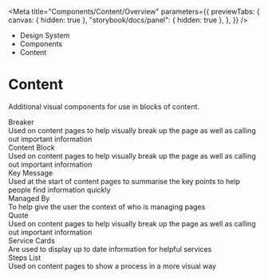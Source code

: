 
<Meta
	title="Components/Content/Overview"
	parameters={{
		previewTabs: {
			canvas: { hidden: true },
			"storybook/docs/panel": { hidden: true },
		},
	}}
/>

<div className="act-docs-container">
	<Masthead />
	<main className="act-body">
		<div className="act-flex act-flex-light-purple">
			<div className="act-flex__container act-flex__container-padding-trim">
				<div className="act-flex__grid">
					<div className="act-flex__row">
						<div className="act-col__cw-12">
							<div className="act-box">
								<div className="act-breadcrumbs">
									<ul className="act-breadcrumbs__container">
										<li className="act-breadcrumbs__crumb act-h6">
											<LinkTo className="act-breadcrumbs__crumb__link" kind="about-about--page">
												Design System <z className="fa-solid fa-angle-right"></z>
											</LinkTo>
										</li>
										<li className="act-breadcrumbs__crumb act-h6">
											<LinkTo className="act-breadcrumbs__crumb__link" kind="components-overview--page">
												Components <z className="fa-solid fa-angle-right"></z>
											</LinkTo>
										</li>
										<li className="act-breadcrumbs__crumb act-h6">
											<LinkTo className="act-breadcrumbs__crumb__link" kind="components-content-overview--page">
												Content <z className="fa-solid fa-angle-right"></z>
											</LinkTo>
										</li>
									</ul>
								</div>
								<h1>Content</h1>
								<p>Additional visual components for use in blocks of content.</p>
							</div>
						</div>
					</div>
				</div>
			</div>
		</div>
		<div className="act-flex">
			<div className="act-flex__container">
				<div className="act-flex__grid">
					<div className="act-flex__row">
						<div className="act-col__cw-12">
							<div className="act-box">
								<div className="act-card-grid">
									<LinkTo className="act-card act-card__primary act-card__feature--icon" kind="components-content-breaker--breaker">
										<div class="act-card__container">
											<div class="act-card__content">
												<div class="act-card__icon">
													<z class="fa-solid fa-grip-lines"></z>
												</div>
												<div class="act-card__title">Breaker</div>
												<div class="act-card__description">Used on content pages to help visually break up the page as well as calling out important information</div>
												<div class="act-card__cta">
													<z class="fa-solid fa-arrow-right"></z>
												</div>
											</div>
										</div>
									</LinkTo>
									<LinkTo className="act-card act-card__primary act-card__feature--icon" kind="components-content-content-block--content-block">
										<div class="act-card__container">
											<div class="act-card__content">
												<div class="act-card__icon">
													<z class="fa-sharp fa-solid fa-memo"></z>
												</div>
												<div class="act-card__title">Content Block</div>
												<div class="act-card__description">Used on content pages to help visually break up the page as well as calling out important information</div>
												<div class="act-card__cta">
													<z class="fa-solid fa-arrow-right"></z>
												</div>
											</div>
										</div>
									</LinkTo>
									<LinkTo className="act-card act-card__primary act-card__feature--icon" kind="components-content-key-message--key-message">
										<div class="act-card__container">
											<div class="act-card__content">
												<div class="act-card__icon">
													<z class="fa-solid fa-key"></z>
												</div>
												<div class="act-card__title">Key Message</div>
												<div class="act-card__description">Used at the start of content pages to summarise the key points to help people find information quickly</div>
												<div class="act-card__cta">
													<z class="fa-solid fa-arrow-right"></z>
												</div>
											</div>
										</div>
									</LinkTo>
									<LinkTo className="act-card act-card__primary act-card__feature--icon" kind="components-content-managed-by--managed-by">
										<div class="act-card__container">
											<div class="act-card__content">
												<div class="act-card__icon">
													<z class="fa-solid fa-key"></z>
												</div>
												<div class="act-card__title">Managed By</div>
												<div class="act-card__description">To help give the user the context of who is managing pages</div>
												<div class="act-card__cta">
													<z class="fa-solid fa-arrow-right"></z>
												</div>
											</div>
										</div>
									</LinkTo>
									<LinkTo className="act-card act-card__primary act-card__feature--icon" kind="components-content-quote--quote">
										<div class="act-card__container">
											<div class="act-card__content">
												<div class="act-card__icon">
													<z class="fa-solid fa-quote-right"></z>
												</div>
												<div class="act-card__title">Quote</div>
												<div class="act-card__description">Used on content pages to help visually break up the page as well as calling out important information</div>
												<div class="act-card__cta">
													<z class="fa-solid fa-arrow-right"></z>
												</div>
											</div>
										</div>
									</LinkTo>
									<LinkTo className="act-card act-card__primary act-card__feature--icon" kind="components-content-quote--quote">
										<div class="act-card__container">
											<div class="act-card__content">
												<div class="act-card__icon">
													<z class="fa-solid fa-bell-concierge"></z>
												</div>
												<div class="act-card__title">Service Cards</div>
												<div class="act-card__description">Are used to display up to date information for helpful services</div>
												<div class="act-card__cta">
													<z class="fa-solid fa-arrow-right"></z>
												</div>
											</div>
										</div>
									</LinkTo>
									<LinkTo className="act-card act-card__primary act-card__feature--icon" kind="components-content-steps-list--steps-list">
										<div class="act-card__container">
											<div class="act-card__content">
												<div class="act-card__icon">
													<z class="fa-solid fa-list-ul"></z>
												</div>
												<div class="act-card__title">Steps List</div>
												<div class="act-card__description">Used on content pages to show a process in a more visual way</div>
												<div class="act-card__cta">
													<z class="fa-solid fa-arrow-right"></z>
												</div>
											</div>
										</div>
									</LinkTo>
								</div>
							</div>
						</div>
					</div>
				</div>
			</div>
		</div>
	</main>
	<footer className="act-footer">
		<AoC />
		<Footer />
	</footer>
</div>
